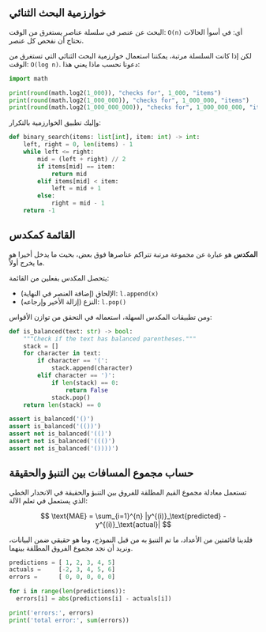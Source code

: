 
## خوارزمية البحث الثنائي

البحث عن عنصر في سلسلة عناصر يستغرق من الوقت: `O(n)` أي: في أسوأ الحالات نحتاج أن نفحص كل عنصر.

لكن إذا كانت السلسلة مرتبة، يمكننا استعمال خوارزمية البحث الثنائي التي تستغرق من الوقت: `O(log n)`. دعونا نحسب ماذا يعني هذا:

```python
import math

print(round(math.log2(1_000)), "checks for", 1_000, "items")
print(round(math.log2(1_000_000)), "checks for", 1_000_000, "items")
print(round(math.log2(1_000_000_000)), "checks for", 1_000_000_000, "items")
```

وإليك تطبيق الخوارزمية بالتكرار:

```python
def binary_search(items: list[int], item: int) -> int:
    left, right = 0, len(items) - 1
    while left <= right:
        mid = (left + right) // 2
        if items[mid] == item:
            return mid
        elif items[mid] < item:
            left = mid + 1
        else:
            right = mid - 1
    return -1
```


## القائمة كمكدس

**المكدس** هو عبارة عن مجموعة مرتبة تتراكم عناصرها فوق بعض، بحيث ما يدخل أخيرا هو ما يخرج أولاً.

يتحصل المكدس بفعلين من القائمة:

- الإلحاق (إضافة العنصر في النهاية): `l.append(x)`
- النزع (إزالة الأخير وإرجاعه): `l.pop()`

ومن تطبيقات المكدس السهلة، استعماله في التحقق من توازن الأقواس:

```python
def is_balanced(text: str) -> bool:
    """Check if the text has balanced parentheses."""
    stack = []
    for character in text:
        if character == '(':
            stack.append(character)
        elif character == ')':
            if len(stack) == 0:
                return False
            stack.pop()    
    return len(stack) == 0

assert is_balanced('()')
assert is_balanced('(())')
assert not is_balanced('(()')
assert not is_balanced('((()')
assert not is_balanced('())))')
```


## حساب مجموع المسافات بين التنبؤ والحقيقة

تستعمل معادلة مجموع القيم المطلقة للفروق بين التنبؤ والحقيقة في الانحدار الخطي الذي يستعمل في تعلم الآلة:

$$
\text{MAE} = \sum_{i=1}^{n} |y^{(i)}_\text{predicted} - y^{(i)}_\text{actual}|
$$

فلدينا قائمتين من الأعداد، ما تم التنبؤ به من قبل النموذج، وما هو حقيقي ضمن البيانات، ونريد أن نجد مجموع الفروق المطلقة بينهما.

```python
predictions = [ 1, 2, 3, 4, 5]
actuals =     [-2, 3, 4, 5, 6]
errors =      [ 0, 0, 0, 0, 0]

for i in range(len(predictions)):
  errors[i] = abs(predictions[i] - actuals[i])

print('errors:', errors)
print('total error:', sum(errors))
```
